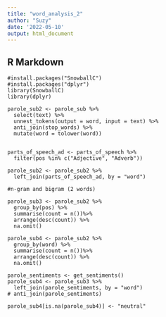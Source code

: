 ```yaml
---
title: "word_analysis_2"
author: "Suzy"
date: '2022-05-10'
output: html_document
---
```



## R Markdown

```ndividual
#install.packages("SnowballC")
#install.packages("dplyr")
library(SnowballC)
library(dplyr)

parole_sub2 <- parole_sub %>%
  select(text) %>%
  unnest_tokens(output = word, input = text) %>%
  anti_join(stop_words) %>%
  mutate(word = tolower(word)) 


parts_of_speech_ad <- parts_of_speech %>%
  filter(pos %in% c("Adjective", "Adverb"))

parole_sub2 <- parole_sub2 %>%
  left_join(parts_of_speech_ad, by = "word")
  
#n-gram and bigram (2 words)

```

```Grouping
parole_sub3 <- parole_sub2 %>%
  group_by(pos) %>%
  summarise(count = n())%>%
  arrange(desc(count)) %>%
  na.omit()
```

```Grouping
parole_sub4 <- parole_sub2 %>%
  group_by(word) %>%
  summarise(count = n())%>%
  arrange(desc(count)) %>%
  na.omit()
```

```Attaching
parole_sentiments <- get_sentiments()
parole_sub4 <- parole_sub3 %>%
  left_join(parole_sentiments, by = "word")
# anti_join(parole_sentiments) 

parole_sub4[is.na(parole_sub4)] <- "neutral"
```


